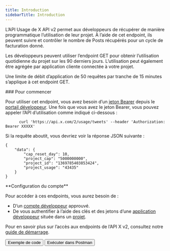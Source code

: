```yaml
---
title: Introduction
sidebarTitle: Introduction
---
```



L’API Usage de X API v2 permet aux développeurs de récupérer de manière programmatique l’utilisation de leur projet. À l’aide de cet endpoint, ils peuvent suivre et contrôler le nombre de Posts récupérés pour un cycle de facturation donné.

Les développeurs peuvent utiliser l’endpoint GET pour obtenir l’utilisation quotidienne du projet sur les 90 derniers jours. L’utilisation peut également être agrégée par application cliente connectée à votre projet.

Une limite de débit d’application de 50 requêtes par tranche de 15 minutes s’applique à cet endpoint GET.

<div id="getting-started">
  ### Pour commencer
</div>

Pour utiliser cet endpoint, vous avez besoin d’un [jeton Bearer](https://developer.x.com/resources/fundamentals/authentication#app-only-authentication-and-oauth-2-0-bearer-token) depuis le [portail développeur](https://developer.x.com/en/portal/dashboard). Une fois que vous avez le jeton Bearer, vous pouvez appeler l’API d’utilisation comme indiqué ci-dessous :

```
      curl 'https://api.x.com/2/usage/tweets' --header 'Authorization: Bearer XXXXX'
```

Si la requête aboutit, vous devriez voir la réponse JSON suivante :

```
{
    "data": {
        "cap_reset_day": 10,
        "project_cap": "5000000000",
        "project_id": "1369785403853424",
        "project_usage": "43435"
    }
}
```

<Note>
  **Configuration du compte**

  Pour accéder à ces endpoints, vous aurez besoin de :

  * D’un [compte développeur](https://developer.x.com/en/portal/petition/essential/basic-info) approuvé.
  * De vous authentifier à l’aide des clés et des jetons d’une [application développeur](/fr/resources/fundamentals/developer-apps) située dans un [projet](/fr/resources/fundamentals/projects).

  Pour en savoir plus sur l’accès aux endpoints de l’API X v2, consultez notre [guide de démarrage](/fr/x-api/getting-started/getting-access).
</Note>

<div className="flex space-x-2">
  <Button href="https://github.com/xdevplatform/Twitter-API-v2-sample-code">
    Exemple de code
  </Button>

  <Button href="https://app.getpostman.com/run-collection/9956214-784efcda-ed4c-4491-a4c0-a26470a67400">
    Exécuter dans Postman
  </Button>
</div>